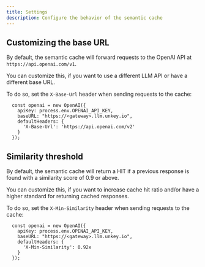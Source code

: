 ```yaml
---
title: Settings
description: Configure the behavior of the semantic cache
---
```



## Customizing the base URL

By default, the semantic cache will forward requests to the OpenAI API at `https://api.openai.com/v1`.

You can customize this, if you want to use a different LLM API or have a different base URL.

To do so, set the `X-Base-Url` header when sending requests to the cache:

```
  const openai = new OpenAI({
    apiKey: process.env.OPENAI_API_KEY,
    baseURL: "https://<gateway>.llm.unkey.io",
    defaultHeaders: {
      'X-Base-Url': 'https://api.openai.com/v2'
    }
  });
```

## Similarity threshold

By default, the semantic cache will return a HIT if a previous response is found with a similarity score of 0.9 or above.

You can customize this, if you want to increase cache hit ratio and/or have a higher standard for returning cached responses.

To do so, set the `X-Min-Similarity` header when sending requests to the cache:

```
  const openai = new OpenAI({
    apiKey: process.env.OPENAI_API_KEY,
    baseURL: "https://<gateway>.llm.unkey.io",
    defaultHeaders: {
      'X-Min-Similarity': 0.92x
    }
  });
```